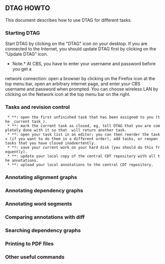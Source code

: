 ﻿== DTAG HOWTO ==

This document describes how to use DTAG for different tasks. 

=== Starting DTAG ===

Start DTAG by clicking on the "DTAG" icon on your desktop. If you are 
connected to the Internet, you should update DTAG first by clicking on the "Update DTAG" icon. 

*Note.* At CBS, you have to enter your username and password before you get a
network connection: open a browser by clicking on the Firefox icon at the top
menu bar, open an arbitrary internet page, and enter your CBS username and
password when prompted. You can choose wireless LAN by clicking on the Network 
icon at the top menu bar on the right.

=== Tasks and revision control ===

  * *{{{opentask}}}*: open the first unfinished task that has been assigned to you (the _current task_).
  * *{{{closetask}}}*: mark the current task as closed, eg, tell DTAG that you are completely done with it so that {{{opentask}}} will return another task.
  * *{{{tasks}}}*: open your task list in an editor; you can then reorder the tasks (if you want to do them in a different order), add tasks, or reopen tasks that you have closed inadvertently.
  * *{{{save}}}*: save your current work on your hard disk (you should do this frequently). 
  * *{{{update}}}*: update your local copy of the central CDT repository with all the annotations.
  * *{{{commit}}}*: upload your local annotations to the central CDT repository.

=== Annotating alignment graphs ===


=== Annotating dependency graphs ===

=== Annotating word segments ===

=== Comparing annotations with diff ===

=== Searching dependency graphs ===

=== Printing to PDF files ===

=== Other useful commands ===



